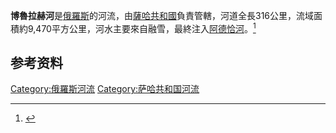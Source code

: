 {{Infobox river
  | name              = Borulakh
  | name_native       = Боруулаах
  | name_native_lang  = [[雅库特语|雅库特语]]
  | image             = Yana river.png
  | image_size        = 
  | image_caption     = 
  | pushpin_map        = Russia Sakha Republic
  | pushpin_map_size   = 
  | pushpin_map_caption= 河口位置
  | source1_location  =[[亞納高原|亞納高原]]
  | source1_coordinates = {{coord|66|39|50|N|134|43|0|E|source:wikidata-and-enwiki-cat-tree_region:RU}}  
  | source1_elevation = ca {{convert|800|m|abbr=on}}
  | mouth             = [[阿德恰河|阿德恰河]]
  | mouth_location    = 
  | mouth_coordinates = {{coord|67|14|40|N|135|30|9|E|source:wikidata-and-enwiki-cat-tree_region:RU|display=it}}
  | progression       = [[拉普捷夫海|拉普捷夫海]]
  | subdivision_type1 = 联邦
  | subdivision_name1 = [[俄罗斯|俄罗斯]][[萨哈（雅库特）共和国|萨哈（雅库特）共和国]]
  | length            = {{convert|316|km|abbr=on}} 
  | discharge1_avg    = 
  | basin_size        = {{convert|9470|km2|abbr=on}}
}}
'''博魯拉赫河'''是[[俄羅斯|俄羅斯]]的河流，由[[薩哈共和國|薩哈共和國]]負責管轄，河道全長316公里，流域面積約9,470平方公里，河水主要來自融雪，最終注入[[阿德恰河|阿德恰河]]。<ref>{{Cite web |url=http://textual.ru/gvr/index.php?card=256966 |title=Russian State Water Register - Borulakh |access-date=2021-05-09 |archive-date=2020-11-30 |archive-url=https://web.archive.org/web/20201130105535/http://textual.ru/gvr/index.php?card=256966 |dead-url=no }}</ref>

==参考资料==
{{refs}}

{{Russia-geo-stub}}
[[Category:俄羅斯河流|Category:俄羅斯河流]]
[[Category:萨哈共和国河流|Category:萨哈共和国河流]]